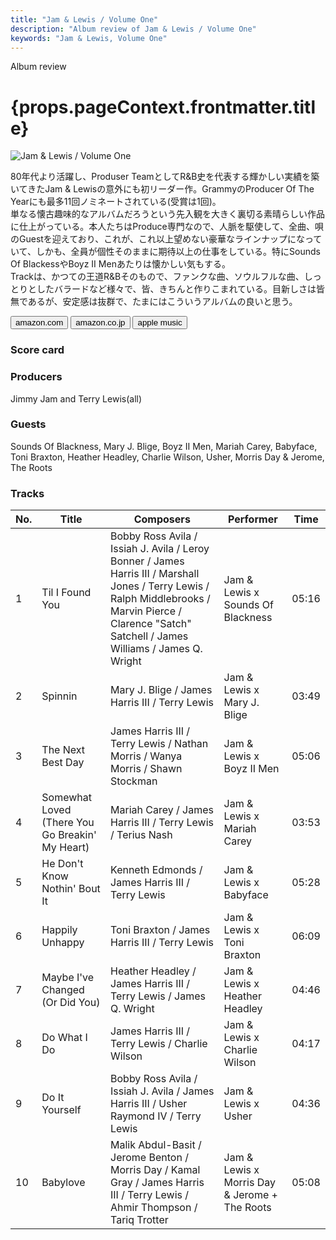 ```yaml
---
title: "Jam & Lewis / Volume One"
description: "Album review of Jam & Lewis / Volume One"
keywords: "Jam & Lewis, Volume One"
---
```





<p className="largeP">Album review</p>
<h1 className="h1--no--margin">{props.pageContext.frontmatter.title}</h1>

<Row  className="image-card-group">
	<Column colMd={3} colLg={4} noGutterMdLeft="">
       <ImageCard>

![Jam & Lewis / Volume One](../../images/cd/jamandlewis1L.jpg)

</ImageCard>
	</Column>
	<Column colMd={4} colLg={8} noGutterMdLeft="">
		<p>
			80年代より活躍し、Produser TeamとしてR&B史を代表する輝かしい実績を築いてきたJam & Lewisの意外にも初リーダー作。GrammyのProducer Of The Yearにも最多11回ノミネートされている(受賞は1回)。
			<br/>単なる懐古趣味的なアルバムだろうという先入観を大きく裏切る素晴らしい作品に仕上がっている。本人たちはProduce専門なので、人脈を駆使して、全曲、唄のGuestを迎えており、これが、これ以上望めない豪華なラインナップになっていて、しかも、全員が個性そのままに期待以上の仕事をしている。特にSounds Of BlackessやBoyz II Menあたりは懐かしい気もする。
			<br/>Trackは、かつての王道R&Bそのもので、ファンクな曲、ソウルフルな曲、しっとりとしたバラードなど様々で、皆、きちんと作りこまれている。目新しさは皆無であるが、安定感は抜群で、たまにはこういうアルバムの良いと思う。
		</p>
		<div>
		  <Button className="button-right-mergin"  href="https://amzn.to/3E6gaQ7" renderIcon={ArrowUpRight} size='sm' kind='primary'>
  	    amazon.com
  	  </Button>
  	  <Button className="button-right-mergin"  href="https://amzn.to/3D7VWEh" renderIcon={ArrowUpRight} size='sm' kind='secondary'>
  	    amazon.co.jp
  	  </Button>
			<Button className="button-right-mergin"  href="https://apple.co/3o4tGOY" renderIcon={ArrowUpRight} size='sm' kind='tertiary'>
  	   	apple music
  	  </Button>
			<AdvJS2/>
		</div>
	</Column>
</Row>
<Row >
	<Column colMd={4} colLg={4} noGutterMdLeft="">
		<div>
		  <h3>Score card</h3>
			<SliderJS1 value="5" />
		  <SliderJS2 value="2" />
			<SliderJS3 value="1" />
		  <SliderJS4 value="9" />
		</div>
	</Column>
	<Column colMd={8} colLg={8} noGutterMdLeft="">
		<div>
			<h3>Producers</h3>
			<p>
				Jimmy Jam and Terry Lewis(all)
			</p>
			<h3>Guests</h3>
			<p>
				Sounds Of Blackness, Mary J. Blige, Boyz II Men, Mariah Carey, Babyface, Toni Braxton, Heather Headley, Charlie Wilson, Usher, Morris Day & Jerome, The Roots
			</p>
		</div>
	</Column>
</Row>

<h3>Tracks</h3>

| No. | Title                                           | Composers                                                                                                                                                                                               | Performer                                     | Time  |
| --- | ----------------------------------------------- | ------------------------------------------------------------------------------------------------------------------------------------------------------------------------------------------------------- | --------------------------------------------- | ----- |
| 1   | Til I Found You                                 | Bobby Ross Avila / Issiah J. Avila / Leroy Bonner / James Harris III / Marshall Jones / Terry Lewis / Ralph Middlebrooks / Marvin Pierce / Clarence "Satch" Satchell / James Williams / James Q. Wright | Jam & Lewis x Sounds Of Blackness             | 05:16 |
| 2   | Spinnin                                         | Mary J. Blige / James Harris III / Terry Lewis                                                                                                                                                          | Jam & Lewis x Mary J. Blige                   | 03:49 |
| 3   | The Next Best Day                               | James Harris III / Terry Lewis / Nathan Morris / Wanya Morris / Shawn Stockman                                                                                                                          | Jam & Lewis x Boyz II Men                     | 05:06 |
| 4   | Somewhat Loved (There You Go Breakin' My Heart) | Mariah Carey / James Harris III / Terry Lewis / Terius Nash                                                                                                                                             | Jam & Lewis x Mariah Carey                    | 03:53 |
| 5   | He Don't Know Nothin' Bout It                   | Kenneth Edmonds / James Harris III / Terry Lewis                                                                                                                                                        | Jam & Lewis x Babyface                        | 05:28 |
| 6   | Happily Unhappy                                 | Toni Braxton / James Harris III / Terry Lewis                                                                                                                                                           | Jam & Lewis x Toni Braxton                    | 06:09 |
| 7   | Maybe I've Changed (Or Did You)                 | Heather Headley / James Harris III / Terry Lewis / James Q. Wright                                                                                                                                      | Jam & Lewis x Heather Headley                 | 04:46 |
| 8   | Do What I Do                                    | James Harris III / Terry Lewis / Charlie Wilson                                                                                                                                                         | Jam & Lewis x Charlie Wilson                  | 04:17 |
| 9   | Do It Yourself                                  | Bobby Ross Avila / Issiah J. Avila / James Harris III / Usher Raymond IV / Terry Lewis                                                                                                                  | Jam & Lewis x Usher                           | 04:36 |
| 10  | Babylove                                        | Malik Abdul-Basit / Jerome Benton / Morris Day / Kamal Gray / James Harris III / Terry Lewis / Ahmir Thompson / Tariq Trotter                                                                           | Jam & Lewis x Morris Day & Jerome + The Roots | 05:08 |

<AdvJS3/>